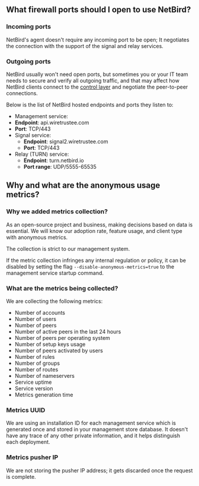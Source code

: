 

## What firewall ports should I open to use NetBird?

### Incoming ports
NetBird's agent doesn't require any incoming port to be open; It negotiates the connection with the support of the signal and relay services.
### Outgoing ports
NetBird usually won't need open ports, but sometimes you or your IT team needs to secure and verify
all outgoing traffic, and that may affect how NetBird clients connect to the [control layer](/overview/architecture)
and negotiate the peer-to-peer connections.

Below is the list of NetBird hosted endpoints and ports they listen to:
* Management service:
* **Endpoint**: api.wiretrustee.com
* **Port**: TCP/443
* Signal service:
  * **Endpoint**: signal2.wiretrustee.com
  * **Port**: TCP/443
* Relay (TURN) service:
  * **Endpoint**: turn.netbird.io
  * **Port range**: UDP/5555-65535

## Why and what are the anonymous usage metrics?

### Why we added metrics collection?
As an open-source project and business, making decisions based on data is essential. We will know our adoption rate, feature usage, and client type with anonymous metrics.

<Note>
The collection is strict to our management system.
</Note>

If the metric collection infringes any internal regulation or policy, it can be disabled by setting the flag `--disable-anonymous-metrics=true` to the management service startup command.

### What are the metrics being collected?
We are collecting the following metrics:
* Number of accounts
* Number of users
* Number of peers
* Number of active peers in the last 24 hours
* Number of peers per operating system
* Number of setup keys usage
* Number of peers activated by users
* Number of rules
* Number of groups
* Number of routes
* Number of nameservers
* Service uptime
* Service version
* Metrics generation time


### Metrics UUID
We are using an installation ID for each management service which is generated once and stored in your management store database. It doesn't have any trace of any other private information, and it helps distinguish each deployment.

### Metrics pusher IP
We are not storing the pusher IP address; it gets discarded once the request is complete.
